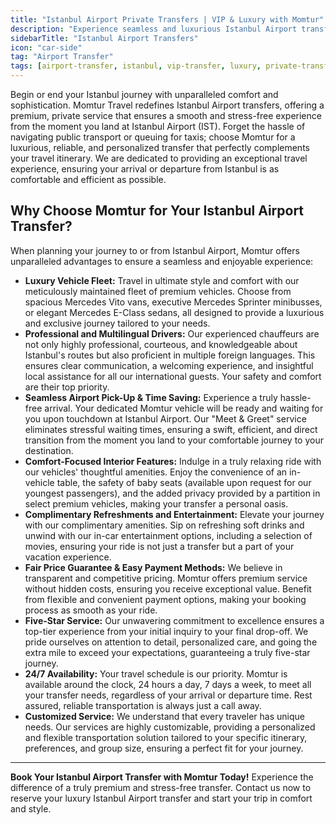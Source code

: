 ```yaml
---
title: "Istanbul Airport Private Transfers | VIP & Luxury with Momtur"
description: "Experience seamless and luxurious Istanbul Airport transfers with Momtur Travel. Enjoy VIP service, professional drivers, premium vehicles, and comfortable rides from IST to your destination."
sidebarTitle: "Istanbul Airport Transfers"
icon: "car-side"
tag: "Airport Transfer"
tags: [airport-transfer, istanbul, vip-transfer, luxury, private-transfer]
---
```


Begin or end your Istanbul journey with unparalleled comfort and sophistication. Momtur Travel redefines Istanbul Airport transfers, offering a premium, private service that ensures a smooth and stress-free experience from the moment you land at Istanbul Airport (IST). Forget the hassle of navigating public transport or queuing for taxis; choose Momtur for a luxurious, reliable, and personalized transfer that perfectly complements your travel itinerary. We are dedicated to providing an exceptional travel experience, ensuring your arrival or departure from Istanbul is as comfortable and efficient as possible.

## Why Choose Momtur for Your Istanbul Airport Transfer?
When planning your journey to or from Istanbul Airport, Momtur offers unparalleled advantages to ensure a seamless and enjoyable experience:

-   **Luxury Vehicle Fleet:** Travel in ultimate style and comfort with our meticulously maintained fleet of premium vehicles. Choose from spacious Mercedes Vito vans, executive Mercedes Sprinter minibusses, or elegant Mercedes E-Class sedans, all designed to provide a luxurious and exclusive journey tailored to your needs.
-   **Professional and Multilingual Drivers:** Our experienced chauffeurs are not only highly professional, courteous, and knowledgeable about Istanbul's routes but also proficient in multiple foreign languages. This ensures clear communication, a welcoming experience, and insightful local assistance for all our international guests. Your safety and comfort are their top priority.
-   **Seamless Airport Pick-Up & Time Saving:** Experience a truly hassle-free arrival. Your dedicated Momtur vehicle will be ready and waiting for you upon touchdown at Istanbul Airport. Our "Meet & Greet" service eliminates stressful waiting times, ensuring a swift, efficient, and direct transition from the moment you land to your comfortable journey to your destination.
-   **Comfort-Focused Interior Features:** Indulge in a truly relaxing ride with our vehicles' thoughtful amenities. Enjoy the convenience of an in-vehicle table, the safety of baby seats (available upon request for our youngest passengers), and the added privacy provided by a partition in select premium vehicles, making your transfer a personal oasis.
-   **Complimentary Refreshments and Entertainment:** Elevate your journey with our complimentary amenities. Sip on refreshing soft drinks and unwind with our in-car entertainment options, including a selection of movies, ensuring your ride is not just a transfer but a part of your vacation experience.
-   **Fair Price Guarantee & Easy Payment Methods:** We believe in transparent and competitive pricing. Momtur offers premium service without hidden costs, ensuring you receive exceptional value. Benefit from flexible and convenient payment options, making your booking process as smooth as your ride.
-   **Five-Star Service:** Our unwavering commitment to excellence ensures a top-tier experience from your initial inquiry to your final drop-off. We pride ourselves on attention to detail, personalized care, and going the extra mile to exceed your expectations, guaranteeing a truly five-star journey.
-   **24/7 Availability:** Your travel schedule is our priority. Momtur is available around the clock, 24 hours a day, 7 days a week, to meet all your transfer needs, regardless of your arrival or departure time. Rest assured, reliable transportation is always just a call away.
-   **Customized Service:** We understand that every traveler has unique needs. Our services are highly customizable, providing a personalized and flexible transportation solution tailored to your specific itinerary, preferences, and group size, ensuring a perfect fit for your journey.

---

**Book Your Istanbul Airport Transfer with Momtur Today!**
Experience the difference of a truly premium and stress-free transfer. Contact us now to reserve your luxury Istanbul Airport transfer and start your trip in comfort and style.